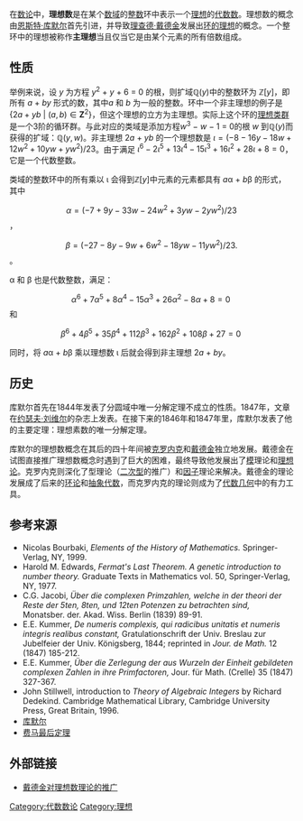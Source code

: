 在[[数论|数论]]中，'''理想数'''是在某个[[数域|数域]]的[[整数|整数]]环中表示一个[[理想_(环论)|理想]]的[[代数数|代数数]]。理想数的概念由[[恩斯特·库默尔|恩斯特·库默尔]]首先引进，并导致[[理查德·戴德金|理查德·戴德金]]发展出[[理想_(环论)|环的理想]]的概念。一个整环中的理想被称作'''主理想'''当且仅当它是由某个元素的所有倍数组成。

{{来源请求|根据主理想化定理，一个代数数域中的整环中的所有非主理想的理想在数域扩张成为一个[[类域论|希尔伯特类域]]时都会成为一个主理想。这表示存在一个类域中的整环中的元素 <math>a</math>，其为一个理想数，即使得 <math>a</math> 与类域中的整环中元素相乘得到的倍数与原来数域的交集就是原来的非主理想。}}

==性质==

举例来说，设 ''y'' 为方程 ''y''<sup>2</sup> + ''y'' + 6 = 0 的根，则扩域<math>\mathbb{Q}(y)</math>中的整数环为 <math>\mathbb{Z}[y]</math>，即所有 ''a'' + ''by'' 形式的数，其中''a'' 和 ''b'' 为一般的整数。环中一个非主理想的例子是 <math>\left\{ 2a + yb \ | \ (a,b) \in \mathbf{Z}^2 \right\}</math>，但这个理想的立方为主理想。实际上这个环的[[理想类群|理想类群]]是一个3阶的循环群。与此对应的类域是添加方程''w''<sup>3</sup> − ''w'' − 1 = 0的根 ''w'' 到<math>\mathbb{Q}(y)</math>而获得的扩域：<math>\mathbb{Q}(y,w)</math>。非主理想  2''a'' + ''yb'' 的一个理想数是 <math>\iota = (-8-16y-18w+12w^2+10yw+yw^2)/23</math>。由于满足 <math>\iota^6-2\iota^5+13\iota^4-15\iota^3+16\iota^2+28\iota+8 = 0</math>，它是一个代数整数。 

类域的整数环中的所有乘以 ι 会得到<math>\mathbb{Z}[y]</math>中元素的元素都具有 ''a''α + ''b''β 的形式，其中
:<math>\alpha = (-7+9y-33w-24w^2+3yw-2yw^2)/23</math>，
:<math>\beta = (-27-8y-9w+6w^2-18yw-11yw^2)/23.</math>。

α 和 β 也是代数整数，满足：
:<math>\alpha^6+7\alpha^5+8\alpha^4-15\alpha^3+26\alpha^2-8\alpha+8=0\,</math>
和
:<math>\beta^6+4\beta^5+35\beta^4+112\beta^3+162\beta^2+108\beta+27=0\,</math>

同时，将 ''a''α + ''b''β 乘以理想数 ι 后就会得到非主理想 2''a'' + ''by''。

==历史==

库默尔首先在1844年发表了分圆域中唯一分解定理不成立的性质。1847年，文章在[[约瑟夫·刘维尔|约瑟夫·刘维尔]]的杂志上发表。在接下来的1846年和1847年里，库默尔发表了他的主要定理：理想素数的唯一分解定理。

库默尔的理想数概念在其后的四十年间被[[克罗内克|克罗内克]]和[[戴德金|戴德金]]独立地发展。戴德金在试图直接推广理想数概念时遇到了巨大的困难，最终导致他发展出了[[模|模]]理论和[[理想_(环论)|理想论]]。克罗内克则深化了型理论（[[二次型|二次型]]的推广）和[[因子|因子]]理论来解决。戴德金的理论发展成了后来的[[环论|环论]]和[[抽象代数|抽象代数]]，而克罗内克的理论则成为了[[代数几何|代数几何]]中的有力工具。

==参考来源==
*Nicolas Bourbaki, ''Elements of the History of Mathematics.'' Springer-Verlag, NY, 1999.
*Harold M. Edwards, ''Fermat's Last Theorem. A genetic introduction to number theory.'' Graduate Texts in Mathematics vol. 50, Springer-Verlag, NY, 1977.
*C.G. Jacobi, ''Über die complexen Primzahlen, welche in der theori der Reste der 5ten, 8ten, und 12ten Potenzen zu betrachten sind,'' Monatsber. der. Akad. Wiss. Berlin (1839) 89-91.
*E.E. Kummer, ''De numeris complexis, qui radicibus unitatis et numeris integris realibus constant,'' Gratulationschrift der Univ. Breslau zur Jubelfeier der Univ. Königsberg, 1844; reprinted in ''Jour. de Math.'' 12 (1847) 185-212.
*E.E. Kummer, ''Über die Zerlegung der aus Wurzeln der Einheit gebildeten complexen Zahlen in ihre Primfactoren,'' Jour. für Math. (Crelle) 35 (1847) 327-367.
*John Stillwell, introduction to ''Theory of Algebraic Integers'' by Richard Dedekind. Cambridge Mathematical Library, Cambridge University Press, Great Britain, 1996.
*[https://web.archive.org/web/20080226012103/http://mkd.lyge.cn/zhanzheng/a29/075.htm 库默尔]
*[http://www.math.ust.hk/excalibur/v4_n4.pdf 费马最后定理] {{Wayback|url=http://www.math.ust.hk/excalibur/v4_n4.pdf |date=20210410105144 }}

==外部链接==
*[http://space.cenet.org.cn/user1/1267/6240.html 戴德金对理想数理论的推广]{{dead link|date=2018年3月 |bot=InternetArchiveBot |fix-attempted=yes }}



[[Category:代数数论|Category:代数数论]]
[[Category:理想|Category:理想]]
